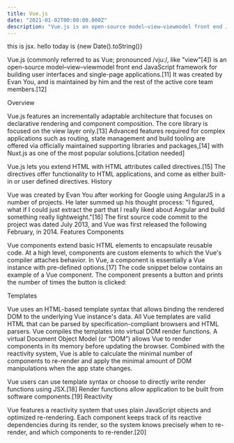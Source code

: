 ```yaml
---
title: Vue.js
date: "2021-01-02T00:00:00.000Z"
description: "Vue.js is an open-source model–view–viewmodel front end JavaScript framework for building user interfaces and single-page applications."
---
```


<p>this is jsx. hello today is {new Date().toString()}</p>

Vue.js (commonly referred to as Vue; pronounced /vjuː/, like "view"[4]) is an open-source model–view–viewmodel front end JavaScript framework for building user interfaces and single-page applications.[11] It was created by Evan You, and is maintained by him and the rest of the active core team members.[12]

Overview

Vue.js features an incrementally adaptable architecture that focuses on declarative rendering and component composition. The core library is focused on the view layer only.[13] Advanced features required for complex applications such as routing, state management and build tooling are offered via officially maintained supporting libraries and packages,[14] with Nuxt.js as one of the most popular solutions.[citation needed]

Vue.js lets you extend HTML with HTML attributes called directives.[15] The directives offer functionality to HTML applications, and come as either built-in or user defined directives.
History

Vue was created by Evan You after working for Google using AngularJS in a number of projects. He later summed up his thought process: "I figured, what if I could just extract the part that I really liked about Angular and build something really lightweight."[16] The first source code commit to the project was dated July 2013, and Vue was first released the following February, in 2014.
Features
Components

Vue components extend basic HTML elements to encapsulate reusable code. At a high level, components are custom elements to which the Vue's compiler attaches behavior. In Vue, a component is essentially a Vue instance with pre-defined options.[17] The code snippet below contains an example of a Vue component. The component presents a button and prints the number of times the button is clicked:

Templates

Vue uses an HTML-based template syntax that allows binding the rendered DOM to the underlying Vue instance's data. All Vue templates are valid HTML that can be parsed by specification-compliant browsers and HTML parsers. Vue compiles the templates into virtual DOM render functions. A virtual Document Object Model (or “DOM”) allows Vue to render components in its memory before updating the browser. Combined with the reactivity system, Vue is able to calculate the minimal number of components to re-render and apply the minimal amount of DOM manipulations when the app state changes.

Vue users can use template syntax or choose to directly write render functions using JSX.[18] Render functions allow application to be built from software components.[19]
Reactivity

Vue features a reactivity system that uses plain JavaScript objects and optimized re-rendering. Each component keeps track of its reactive dependencies during its render, so the system knows precisely when to re-render, and which components to re-render.[20]
